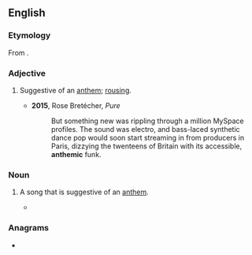 ==English==

===Etymology===
From {{suffix|anthem|ic|lang=en}}.

===Adjective===
{{en-adj}}

# {{lb|en|music}} Suggestive of an [[anthem]]; [[rousing]].
#* '''2015''', Rose Bretécher, ''Pure''
#*: But something new was rippling through a million MySpace profiles. The sound was electro, and bass-laced synthetic dance pop would soon start streaming in from producers in Paris, dizzying the twenteens of Britain with its accessible, '''anthemic''' funk.

===Noun===
{{en-noun}}

# {{lb|en|music}} A song that is suggestive of an [[anthem]].
#* {{quote-journal|date=March 16, 2009|author=Ben Rayner|title=Hot sounds|work=Toronto Star|url=http://www.thestar.com/Entertainment/article/602787
|passage=Passionate '''anthemics''', prog-rock twists and turns, and several Hendrix-ian guitar burnouts by self-aware showman Patrick Krief aimed straight for the cheap seats and left everyone feeling pleasantly dazed.}}

===Anagrams===
* {{anagrams|en|a=acehimnt|Teichman|methanic}}